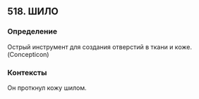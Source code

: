 ## 518. ШИЛО
### Определение
Острый инструмент для создания отверстий в ткани и коже. (Concepticon)

### Контексты
Он проткнул кожу шилом.

